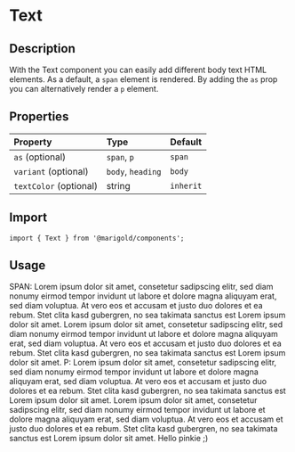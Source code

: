 
<Meta title="Components/Typography/Text" />

# Text

## Description

With the Text component you can easily add different body text HTML elements. As a default, a `span` element is rendered.
By adding the `as` prop you can alternatively render a `p` element.

## Properties

| Property               | Type              | Default   |
| :--------------------- | :---------------- | :-------- |
| `as` (optional)        | `span`, `p`       | `span`    |
| `variant` (optional)   | `body`, `heading` | `body`    |
| `textColor` (optional) | string            | `inherit` |

## Import

```tsx
import { Text } from '@marigold/components';
```

## Usage

<Canvas>
  <Story name="body">
    <Text className={useStyles({ bg: '#f3f3f3' })}>
      SPAN: Lorem ipsum dolor sit amet, consetetur sadipscing elitr, sed diam
      nonumy eirmod tempor invidunt ut labore et dolore magna aliquyam erat, sed
      diam voluptua. At vero eos et accusam et justo duo dolores et ea rebum.
      Stet clita kasd gubergren, no sea takimata sanctus est Lorem ipsum dolor
      sit amet. Lorem ipsum dolor sit amet, consetetur sadipscing elitr, sed
      diam nonumy eirmod tempor invidunt ut labore et dolore magna aliquyam
      erat, sed diam voluptua. At vero eos et accusam et justo duo dolores et ea
      rebum. Stet clita kasd gubergren, no sea takimata sanctus est Lorem ipsum
      dolor sit amet.
    </Text>
  </Story>
  <Story name="heading">
    <Text as="p" variant="heading">
      P: Lorem ipsum dolor sit amet, consetetur sadipscing elitr, sed diam
      nonumy eirmod tempor invidunt ut labore et dolore magna aliquyam erat, sed
      diam voluptua. At vero eos et accusam et justo duo dolores et ea rebum.
      Stet clita kasd gubergren, no sea takimata sanctus est Lorem ipsum dolor
      sit amet. Lorem ipsum dolor sit amet, consetetur sadipscing elitr, sed
      diam nonumy eirmod tempor invidunt ut labore et dolore magna aliquyam
      erat, sed diam voluptua. At vero eos et accusam et justo duo dolores et ea
      rebum. Stet clita kasd gubergren, no sea takimata sanctus est Lorem ipsum
      dolor sit amet.
    </Text>
  </Story>
  <Story name="with textColor">
    <Text textColor="hotpink">Hello pinkie ;)</Text>
  </Story>
</Canvas>
